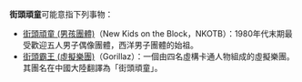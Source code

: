 '''街頭頑童'''可能意指下列事物：
* [[街頭頑童_(男孩團體)|街頭頑童 (男孩團體)]]（New Kids on the Block，NKOTB）：1980年代末期最受歡迎五人男子偶像團體，西洋男子團體的始祖。
* [[街頭霸王_(虛擬樂團)|街頭霸王 (虛擬樂團)]]（Gorillaz）：一個由四名虛構卡通人物組成的虛擬樂團。其團名在中國大陸翻譯為「街頭頑童」。

{{disambig|Cat=四字消歧義}}